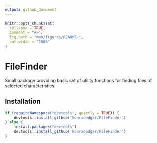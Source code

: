 ```yaml
---
output: github_document
---
```


<!-- README.md is generated from README.Rmd. Please edit that file -->

```r
knitr::opts_chunk$set(
  collapse = TRUE,
  comment = "#>",
  fig.path = "man/figures/README-",
  out.width = "100%"
)
```

# FileFinder

Small package providing basic set of utility functions for finding files of selected characteristics. 

## Installation

```r
if (requireNamespace("devtools", quietly = TRUE)) {
    devtools::install_github('konradedgar/FileFinder')
} else {
    install.packages("devtools")
    devtools::install_github('konradedgar/FileFinder')
}
```